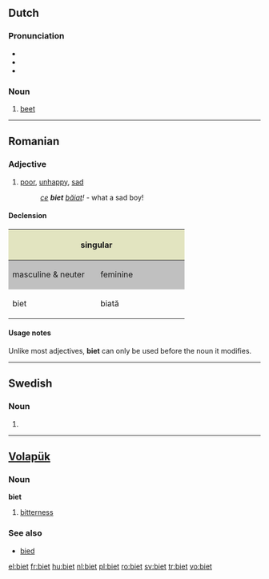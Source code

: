 ==Dutch==

===Pronunciation===
* {{IPA|/bit/|lang=nl}}
* {{audio|Nl-biet.ogg|audio}}
* {{homophones|bied}}

===Noun===
{{nl-noun|g=f}}

# [[beet]]

----

==Romanian==

===Adjective===
{{ro-adj|4}}

# [[poor]], [[unhappy]], [[sad]]
#: ''[[ce]] '''biet''' [[băiat]]!'' - what a sad boy!

====Declension====
<center>
{| style="background:#F0F0F0"

|-
! colspan="2" style="background:#e2e4c0" | singular
! colspan="2" style="background:#e2e4c0" | plural

|-
! style="width:10em;background:#C0C0C0" | masculine & neuter
! style="width:10em;background:#C0C0C0" | feminine
! style="width:10em;background:#C0C0C0" | masculine
! style="width:10em;background:#C0C0C0" | feminine & neuter

|-
| biet
| biată
| bieţi
| biete
|}
</center>

====Usage notes====
Unlike most adjectives, '''biet''' can only be used before the noun it modifies.

----

==Swedish==

===Noun===
{{infl|sv|noun form}}

# {{definite singular of|bi}}

----

==[[Volapük]]==

===Noun===
'''biet'''

# [[bitterness]]

===See also===
* [[bied]]

[[el:biet]]
[[fr:biet]]
[[hu:biet]]
[[nl:biet]]
[[pl:biet]]
[[ro:biet]]
[[sv:biet]]
[[tr:biet]]
[[vo:biet]]